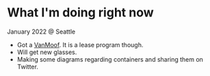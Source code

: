 

# What I'm doing right now

January 2022 @ Seattle

- Got a [VanMoof](https://www.vanmoof.com/). It is a lease program though.
- Will get new glasses.
- Making some diagrams regarding containers and sharing them on Twitter.
